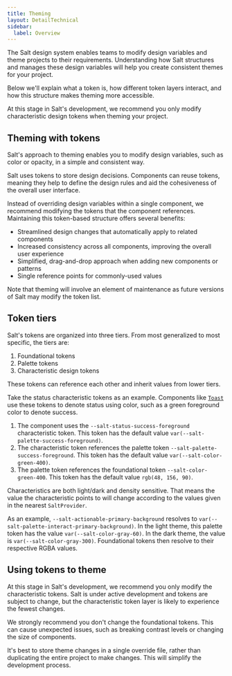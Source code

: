 ```yaml
---
title: Theming
layout: DetailTechnical
sidebar:
  label: Overview
---
```


The Salt design system enables teams to modify design variables and theme projects to their requirements. Understanding how Salt structures and manages these design variables will help you create consistent themes for your project.

Below we'll explain what a token is, how different token layers interact, and how this structure makes theming more accessible.

<ExampleContainer type="positive" customPillText="Best practice">
  At this stage in Salt's development, we recommend you only modify
  characteristic design tokens when theming your project.
</ExampleContainer>

## Theming with tokens

Salt's approach to theming enables you to modify design variables, such as color or opacity, in a simple and consistent way.

Salt uses tokens to store design decisions. Components can reuse tokens, meaning they help to define the design rules and aid the cohesiveness of the overall user interface.

Instead of overriding design variables within a single component, we recommend modifying the tokens that the component references. Maintaining this token-based structure offers several benefits:

- Streamlined design changes that automatically apply to related components
- Increased consistency across all components, improving the overall user experience
- Simplified, drag-and-drop approach when adding new components or patterns
- Single reference points for commonly-used values

Note that theming will involve an element of maintenance as future versions of Salt may modify the token list.

## Token tiers

Salt's tokens are organized into three tiers. From most generalized to most specific, the tiers are:

1. Foundational tokens
2. Palette tokens
3. Characteristic design tokens

These tokens can reference each other and inherit values from lower tiers.

Take the status characteristic tokens as an example. Components like [`Toast`](/salt/components/toast/examples) use these tokens to denote status using color, such as a green foreground color to denote success.

1. The component uses the `--salt-status-success-foreground` characteristic token. This token has the default value `var(--salt-palette-success-foreground)`.
2. The characteristic token references the palette token `--salt-palette-success-foreground`. This token has the default value `var(--salt-color-green-400)`.
3. The palette token references the foundational token `--salt-color-green-400`. This token has the default value `rgb(48, 156, 90)`.

Characteristics are both light/dark and density sensitive. That means the value the characteristic points to will change according to the values given in the nearest `SaltProvider`.

As an example, `--salt-actionable-primary-background` resolves to `var(--salt-palette-interact-primary-background)`. In the light theme, this palette token has the value `var(--salt-color-gray-60)`. In the dark theme, the value is `var(--salt-color-gray-300)`. Foundational tokens then resolve to their respective RGBA values.

## Using tokens to theme

At this stage in Salt's development, we recommend you only modify the characteristic tokens. Salt is under active development and tokens are subject to change, but the characteristic token layer is likely to experience the fewest changes.

We strongly recommend you don't change the foundational tokens. This can cause unexpected issues, such as breaking contrast levels or changing the size of components.

It's best to store theme changes in a single override file, rather than duplicating the entire project to make changes. This will simplify the development process.
